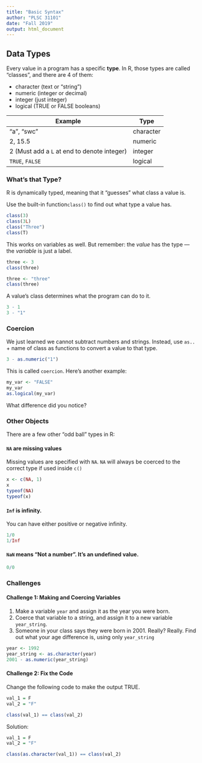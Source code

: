 ```yaml
---
title: "Basic Syntax"
author: "PLSC 31101"
date: "Fall 2019"
output: html_document
---
```


## Data Types

Every value in a program has a specific __type__. In R, those types are called "classes", and there are 4 of them:

* character (text or "string")
* numeric (integer or decimal)
* integer (just integer)
* logical (TRUE or FALSE booleans)

| Example | Type |
| ------- | ---- |
| "a", "swc" | character |
| 2, 15.5 | numeric | 
| 2 (Must add a `L` at end to denote integer) | integer |
| `TRUE`, `FALSE` | logical |

### What's that Type?

R is dynamically typed, meaning that it "guesses" what class a value is. 

Use the built-in function```class()``` to find out what type a value has.

```r
class(3)
class(3L)
class("Three")
class(T)
```

This works on variables as well. But remember: the _value_ has the type --- the _variable_ is just a label.

```r
three <- 3
class(three)

three <- "three"
class(three)
```

A value's class determines what the program can do to it.

```r
3 - 1
3 - "1"
```

### Coercion

We just learned we cannot subtract numbers and strings. Instead, use  `as..` + name of class as functions to convert a value to that type.

```r
3 - as.numeric("1")
```

This is called `coercion`. Here's another example:

```r
my_var <- "FALSE"
my_var
as.logical(my_var)
```

What difference did you notice?

### Other Objects

There are a few other "odd ball" types in R:

#### `NA` are missing values {-}

Missing values are specified with `NA`. `NA` will always be coerced to the correct type if used inside `c()`

```r
x <- c(NA, 1)
x
typeof(NA)
typeof(x)
```

#### `Inf` is infinity. {-}

You can have either positive or negative infinity.

```r
1/0
1/Inf
```

#### `NaN` means "Not a number". It's an undefined value. {-}

```r
0/0
```


### Challenges

#### Challenge 1: Making and Coercing Variables {-}

1. Make a variable `year` and assign it as the year you were born.
2. Coerce that variable to a string, and assign it to a new variable `year_string`.
3. Someone in your class says they were born in 2001. Really? Really. Find out what your age difference is, using only `year_string`

```r
year <- 1992
year_string <- as.character(year)
2001 - as.numeric(year_string)
```


#### Challenge 2: Fix the Code {-}

Change the following code to make the output TRUE.

```r
val_1 = F
val_2 = "F"

class(val_1) == class(val_2)
```

Solution:
```r
val_1 = F
val_2 = "F"

class(as.character(val_1)) == class(val_2)
```

